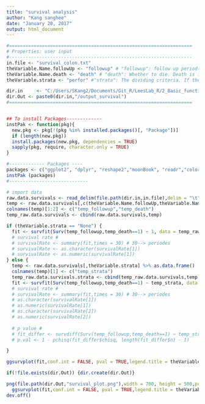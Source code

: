 ```yaml
---
title: "survival analysis"
author: "Kang sanghee"
date: "January 20, 2017"
output: html_document
---
```


```r


#===================================================================
# Properties: user input
#-------------------------------------------------------------------
in.file <- "survival_colon.txt" 
theVariable.Name.followUp <- "followup" # "followup": follow up period(day or month or year)
theVariable.Name.death <- "death" # "death": Whether to die. Death is indicated by "1", Censor is indicated by "0"
theVariable.strata <- "perfor" #"strata": The dividing criteria. If there is no criteria, "None" should be indicated.

dir.in     <- "C:/Users/SKang2/Documents/Git_R/LeesLab_R/2_Basic_functions_for_Analysis/example_dataset"
dir.Out <- paste0(dir.in,"/output_survival")
#===================================================================


## To install Packages-------------
instPak <- function(pkg){
  new.pkg <- pkg[!(pkg %in% installed.packages()[, "Package"])]
  if (length(new.pkg)) 
  install.packages(new.pkg, dependencies = TRUE)
  sapply(pkg, require, character.only = TRUE)
}

#------------- Packages ----
packages <- c("ggplot2", "dplyr", "reshape2","moonBook", "readr","colorspace","survival","survminer")
instPak (packages) 
#-----------------------------

# import data
raw.data.survivals <- read_delim(file.path(dir.in,in.file),delim = "\t")
temp <- raw.data.survivals[,c(theVariable.Name.followUp,theVariable.Name.death)] %>% as.data.frame()
colnames(temp)[1:2] <- c("temp_followup","temp_death")
temp_raw.data.survivals <- cbind(raw.data.survivals,temp)

if (theVariable.strata == "None") {
  fit <- survfit(Surv(temp_followup,temp_death==1) ~ 1, data = temp_raw.data.survivals)
  # survival rate #
  # survivalRate <- summary(fit,times = 30) # 30--> periodes
  # survivalRate <- as.character(survivalRate[1])
  # survivalRate <- as.numeric(survivalRate[1])
} else {
  temp <- raw.data.survivals[,theVariable.strata] %>% as.data.frame()
  colnames(temp)[1] <- c("temp_strata")
  temp_raw.data.survivals.strata <- cbind(temp_raw.data.survivals,temp)
  fit <- survfit(Surv(temp_followup,temp_death==1) ~ temp_strata, data = temp_raw.data.survivals.strata)
  # survival rate #
  # survivalRate <- summary(fit,times = 30) # 30--> periodes
  # as.character(survivalRate[1])
  # as.numeric(survivalRate[1])
  # as.character(survivalRate[2])
  # as.numeric(survivalRate[2])
  
  # p value #
  # fit_differ <- survdiff(Surv(temp_followup,temp_death==1) ~ temp_strata, data = temp_raw.data.survivals.strata)
  # p.val <- 1 - pchisq(fit_differ$chisq, length(fit_differ$n) - 1)

}

ggsurvplot(fit,conf.int = FALSE, pval = TRUE,legend.title = theVariable.strata)

if(!file.exists(dir.Out)) {dir.create(dir.Out)}

png(file.path(dir.Out,"survival_plot.png"),width = 700, height = 500,pointsize = 12, bg = "white")
  ggsurvplot(fit,conf.int = FALSE, pval = TRUE,legend.title = theVariable.strata)
dev.off()

```

